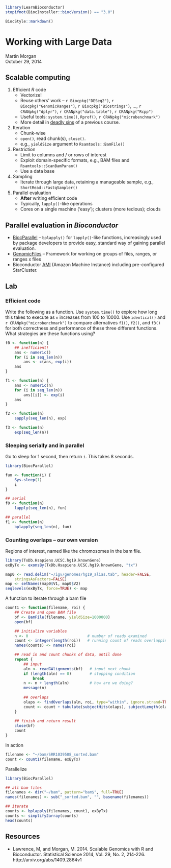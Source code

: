 <!--
%\VignetteIndexEntry{03.1 Working with Large Data}
%\VignettePackage{LearnBioconductor}
%\VignetteEngine{knitr::knitr}
-->

```r
library(LearnBioconductor)
stopifnot(BiocInstaller::biocVersion() == "3.0")
```

```r
BiocStyle::markdown()
```

# Working with Large Data

Martin Morgan<br/>
October 29, 2014

## Scalable computing

1. Efficient _R_ code
   - Vectorize!
   - Reuse others' work -- `r Biocpkg("DESeq2")`,
     `r Biocpkg("GenomicRanges")`, `r Biocpkg("Biostrings")`, ...,
     `r CRANpkg("dplyr")`, `r CRANpkg("data.table")`, `r CRANpkg("Rcpp")`
   - Useful tools: `system.time()`, `Rprof()`, `r CRANpkg("microbenchmark")`
   - More detail in
     [deadly sins](http://bioconductor.org/help/course-materials/2014/CSAMA2014/1_Monday/labs/IntermediateR.html#efficient-code)
     of a previous course.
2. Iteration
   - Chunk-wise
   - `open()`, read chunk(s), `close()`.
   - e.g., `yieldSize` argument to `Rsamtools::BamFile()`
3. Restriction
   - Limit to columns and / or rows of interest
   - Exploit domain-specific formats, e.g., BAM files and
     `Rsamtools::ScanBamParam()`
   - Use a data base
4. Sampling
   - Iterate through large data, retaining a manageable sample, e.g.,
     `ShortRead::FastqSampler()`
5. Parallel evaluation
   - **After** writing efficient code
   - Typically, `lapply()`-like operations
   - Cores on a single machine ('easy'); clusters (more tedious);
     clouds

## Parallel evaluation in _Bioconductor_

- [BiocParallel][] -- `bplapply()` for `lapply()`-like functions,
  increasingly used by package developers to provide easy, standard
  way of gaining parallel evaluation.
- [GenomicFiles][] -- Framework for working on groups of files,
  ranges, or ranges x files
- Bioconductor
  [AMI](http://bioconductor.org/help/bioconductor-cloud-ami/) (Amazon
  Machine Instance) including pre-configured StarCluster.

## Lab

### Efficient code

Write the following as a function. Use `system.time()` to explore how
long this takes to execute as `n` increases from 100 to 10000. Use
`identical()` and `r CRANpkg("microbenchmark")` to compare
alternatives `f1()`, `f2()`, and `f3()` for both correctness and performance of
these three different functions. What strategies are these functions
using?

```r
f0 <- function(n) {
    ## inefficient!
    ans <- numeric()
    for (i in seq_len(n))
        ans <- c(ans, exp(i))
    ans
}

f1 <- function(n) {
    ans <- numeric(n)
    for (i in seq_len(n))
        ans[[i]] <- exp(i)
    ans
}

f2 <- function(n)
    sapply(seq_len(n), exp)

f3 <- function(n)
    exp(seq_len(n))
```

### Sleeping serially and in parallel

Go to sleep for 1 second, then return `i`. This takes 8 seconds.

```r
library(BiocParallel)

fun <- function(i) {
    Sys.sleep(1)
    i
}

## serial
f0 <- function(n)
    lapply(seq_len(n), fun)

## parallel
f1 <- function(n)
    bplapply(seq_len(n), fun)
```

### Counting overlaps -- our own version

Regions of interest, named like the chromosomes in the bam file.

```r
library(TxDb.Hsapiens.UCSC.hg19.knownGene)
exByTx <- exonsBy(TxDb.Hsapiens.UCSC.hg19.knownGene, "tx")

map0 <- read.delim("~/igv/genomes/hg19_alias.tab", header=FALSE, 
    stringsAsFactors=FALSE)
map <- setNames(map0$V1, map0$V2)
seqlevels(exByTx, force=TRUE) <- map
```

A function to iterate through a bam file

```r
count1 <- function(filename, roi) {
    ## Create and open BAM file
    bf <- BamFile(filename, yieldSize=1000000)
    open(bf)

    ## initialize variables
    n <- 0                          # number of reads examined
    count <- integer(length(roi))   # running count of reads overlapping roi
    names(counts) <- names(roi)

    ## read in and count chunks of data, until done
    repeat {
        ## input
        aln <- readGAlignments(bf)   # input next chunk
        if (length(aln) == 0)        # stopping condition
            break
        n <- n + length(aln)         # how are we doing?
        message(n)
        
        ## overlaps
        olaps <- findOverlaps(aln, roi, type="within", ignore.strand=TRUE)
        count <- count + tabulate(subjectHits(olaps), subjectLength(olaps))
    }
    
    ## finish and return result
    close(bf)
    count
}
```

In action

```r
filename <- "~/bam/SRR1039508_sorted.bam"
count <- count1(filename, exByTx)
```

Parallelize

```r
library(BiocParallel)

## all bam files
filenames <- dir("~/bam", pattern="bam$", full=TRUE)
names(filenames) <- sub("_sorted.bam", "", basename(filenames))

## iterate
counts <- bplapply(filenames, count1, exByTx)
counts <- simplify2array(counts)
head(counts)
```

## Resources

- Lawrence, M, and Morgan, M. 2014. Scalable Genomics with R and
  Bioconductor. Statistical Science 2014, Vol. 29, No. 2,
  214-226. http://arxiv.org/abs/1409.2864v1

[BiocParallel]: http://bioconductor.org/packages/release/bioc/html/BiocParallel.html
[GenomicFiles]: http://bioconductor.org/packages/release/bioc/html/GenomicFiles.html

